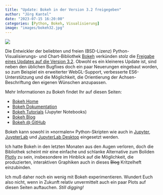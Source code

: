 ```yaml
---
title: "Update: Bokeh in der Version 3.2 freigegeben"
author: "Jörg Kantel"
date: "2023-07-15 16:20:00"
categories: [Python, Bokeh, Visualisierung]
image: "images/bokeh32.jpg"
---
```


[![](images/bokeh32-b.jpg)](https://www.flickr.com/photos/schockwellenreiter/53046800142/)

Die Entwickler der beliebten und freien (BSD-Lizenz) Python-Visualisierungs- und Chart-Bibliothek [Bokeh](http://cognitiones.kantel-chaos-team.de/multimedia/computergraphik/visualisierung/bokeh.html) verkünden stolz die [Freigabe eines Updates auf die Version 3.2](https://medium.com/@bokeh/introducing-bokeh-3-2-92531999622). Obwohl es ein kleineres Update ist, sind neben den üblichen Bugfixes doch ein paar Neuerungen eingebaut worden, so zum Beispiel ein erweiterter WebGL-Support, verbesserte ES6-Unterstützung und die Möglichkeit, die Orientierung der Achsen-Beschriftung den eigenen Wünschen anzupassen.

Mehr Informationen zu Bokeh findet Ihr auf diesen Seiten:

- [Bokeh Home](https://bokeh.org/)
- [Bokeh Dokumentation](https://docs.bokeh.org/en/latest/)
- [Bokeh Tutorials](https://notebooks.gesis.org/binder/jupyter/user/bokeh-bokeh-notebooks-3j5a6fop/notebooks/tutorial/00%20-%20Introduction%20and%20Setup.ipynb) (Jupyter Notebooks)
- [Bokeh Blog](https://blog.bokeh.org/)
- [Bokeh @ GitHub](https://github.com/bokeh/bokeh)

Bokeh kann sowohl in »normalen« Python-Skripten wie auch in [Jupyter](http://cognitiones.kantel-chaos-team.de/programmierung/python/jupyter.html), [JuypterLab](http://cognitiones.kantel-chaos-team.de/programmierung/python/jupyterlab.html) und [JupyterLab Desktop](http://cognitiones.kantel-chaos-team.de/programmierung/python/jupyterlabdesktop.html) eingesetzt werden.

Ich hatte Bokeh in den letzten Monaten aus den Augen verloren, doch die Bibliothek scheint mir eine einfache und schlanke Alternative zum Boliden [Plotly](http://cognitiones.kantel-chaos-team.de/multimedia/computergraphik/visualisierung/plotly.html) zu sein, insbesondere im Hinblick auf die Möglichkeit, die produzierten, interaktiven Graphiken auch in dieses ~~Blog~~ Kritzelheft einzubinden.

Ich muß daher noch ein wenig mit Bokeh experimentieren. Wundert Euch also nicht, wenn in Zukunft relativ unvermittelt auch ein paar Plots auf diesen Seiten auftauchen. *Still digging!*